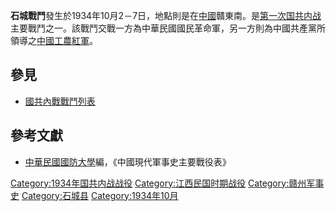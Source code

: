 {{Infobox Military Conflict|
campaign=|
image=|
caption=|
conflict=石城戰鬥|
partof=[[第一次国共内战|第一次国共内战]]|
date=1934年10月2日－7日|
place=[[中國|中國]]贛東南|
result=國軍派數百人偽裝平民進入石城後，構築碉堡，後以戰鬥封鎖共軍|
combatant1=中華民國國民革命軍11師黃維部、14師霍揆章部、88師孫元良部、4師[[冷欣|冷欣]]部|
combatant2=中國共產黨紅軍3軍團彭德懷部、15師| 
commander1=[[黃維|黃維]]、[[霍揆章|霍揆章]]、[[孫元良|孫元良]]|
commander2=[[彭德懷|彭德懷]]|
strength1=|
strength2=|
casualties1=|
casualties2=|
}}
'''石城戰鬥'''發生於1934年10月2－7日，地點則是在[[中國|中國]]贛東南。是[[第一次国共内战|第一次国共内战]]主要戰鬥之一。該戰鬥交戰一方為中華民國國民革命軍，另一方則為中國共產黨所領導之[[中國工農紅軍|中國工農紅軍]]。

==參見==
*[[國共內戰戰鬥列表|國共內戰戰鬥列表]]

==參考文獻==
*[[中華民國|中華民國]][[國防大學_(臺灣)|國防大學]]編，《中國現代軍事史主要戰役表》

[[Category:1934年国共内战战役|Category:1934年国共内战战役]]
[[Category:江西民国时期战役|Category:江西民国时期战役]]
[[Category:赣州军事史|Category:赣州军事史]]
[[Category:石城县|Category:石城县]]
[[Category:1934年10月|Category:1934年10月]]